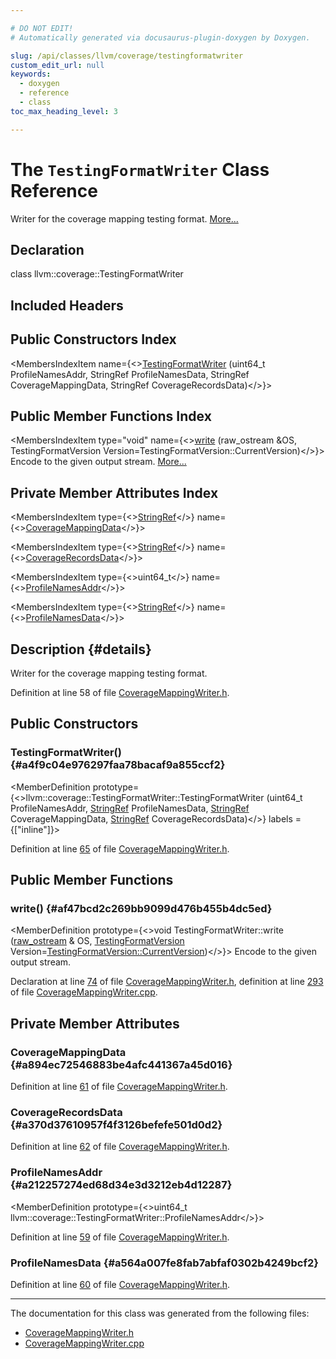 ```yaml
---

# DO NOT EDIT!
# Automatically generated via docusaurus-plugin-doxygen by Doxygen.

slug: /api/classes/llvm/coverage/testingformatwriter
custom_edit_url: null
keywords:
  - doxygen
  - reference
  - class
toc_max_heading_level: 3

---
```





# The `TestingFormatWriter` Class Reference

<DoxygenPage pluginConfig={pluginConfig}>

Writer for the coverage mapping testing format. <a href="#details">More...</a>

## Declaration

<CodeBlock>class llvm::coverage::TestingFormatWriter</CodeBlock>

## Included Headers

<IncludesList>
<IncludesListItem
  filePath="llvm/ProfileData/Coverage/CoverageMappingWriter.h"
  permalink="/docs/api/files/include/include/llvm/include/llvm/profiledata/include/llvm/profiledata/coverage/coveragemappingwriter-h"
  isLocal="true" />
</IncludesList>

## Public Constructors Index

<MembersIndex>

<MembersIndexItem
  name={<><a href="#a4f9c04e976297faa78bacaf9a855ccf2">TestingFormatWriter</a> (uint64&#95;t ProfileNamesAddr, StringRef ProfileNamesData, StringRef CoverageMappingData, StringRef CoverageRecordsData)</>}>
</MembersIndexItem>

</MembersIndex>

## Public Member Functions Index

<MembersIndex>

<MembersIndexItem
  type="void"
  name={<><a href="#af47bcd2c269bb9099d476b455b4dc5ed">write</a> (raw&#95;ostream &amp;OS, TestingFormatVersion Version=TestingFormatVersion::CurrentVersion)</>}>
Encode to the given output stream. <a href="#af47bcd2c269bb9099d476b455b4dc5ed">More...</a>
</MembersIndexItem>

</MembersIndex>

## Private Member Attributes Index

<MembersIndex>

<MembersIndexItem
  type={<><a href="/docs/api/classes/llvm/stringref">StringRef</a></>}
  name={<><a href="#a894ec72546883be4afc441367a45d016">CoverageMappingData</a></>}>
</MembersIndexItem>

<MembersIndexItem
  type={<><a href="/docs/api/classes/llvm/stringref">StringRef</a></>}
  name={<><a href="#a370d37610957f4f3126befefe501d0d2">CoverageRecordsData</a></>}>
</MembersIndexItem>

<MembersIndexItem
  type={<>uint64&#95;t</>}
  name={<><a href="#a212257274ed68d34e3d3212eb4d12287">ProfileNamesAddr</a></>}>
</MembersIndexItem>

<MembersIndexItem
  type={<><a href="/docs/api/classes/llvm/stringref">StringRef</a></>}
  name={<><a href="#a564a007fe8fab7abfaf0302b4249bcf2">ProfileNamesData</a></>}>
</MembersIndexItem>

</MembersIndex>

## Description {#details}

Writer for the coverage mapping testing format.

Definition at line 58 of file <a href="/docs/api/files/include/include/llvm/include/llvm/profiledata/include/llvm/profiledata/coverage/coveragemappingwriter-h">CoverageMappingWriter.h</a>.

<SectionDefinition>

## Public Constructors

### TestingFormatWriter() {#a4f9c04e976297faa78bacaf9a855ccf2}

<MemberDefinition
  prototype={<>llvm::coverage::TestingFormatWriter::TestingFormatWriter (uint64&#95;t ProfileNamesAddr, <a href="/docs/api/classes/llvm/stringref">StringRef</a> ProfileNamesData, <a href="/docs/api/classes/llvm/stringref">StringRef</a> CoverageMappingData, <a href="/docs/api/classes/llvm/stringref">StringRef</a> CoverageRecordsData)</>}
  labels = {["inline"]}>

Definition at line <a href="/docs/api/files/include/include/llvm/include/llvm/profiledata/include/llvm/profiledata/coverage/coveragemappingwriter-h/#l00065">65</a> of file <a href="/docs/api/files/include/include/llvm/include/llvm/profiledata/include/llvm/profiledata/coverage/coveragemappingwriter-h">CoverageMappingWriter.h</a>.
</MemberDefinition>

</SectionDefinition>

<SectionDefinition>

## Public Member Functions

### write() {#af47bcd2c269bb9099d476b455b4dc5ed}

<MemberDefinition
  prototype={<>void TestingFormatWriter::write (<a href="/docs/api/classes/llvm/raw-ostream">raw&#95;ostream</a> &amp; OS, <a href="/docs/api/namespaces/llvm/coverage/#ae88b8cd71fdeef9c1e879fc719532b60">TestingFormatVersion</a> Version=<a href="/docs/api/namespaces/llvm/coverage/#ae88b8cd71fdeef9c1e879fc719532b60a13ca3946f98cf47f0682df964fe63fd5">TestingFormatVersion::CurrentVersion</a>)</>}>
Encode to the given output stream.

Declaration at line <a href="/docs/api/files/include/include/llvm/include/llvm/profiledata/include/llvm/profiledata/coverage/coveragemappingwriter-h/#l00074">74</a> of file <a href="/docs/api/files/include/include/llvm/include/llvm/profiledata/include/llvm/profiledata/coverage/coveragemappingwriter-h">CoverageMappingWriter.h</a>, definition at line <a href="/docs/api/files/lib/lib/profiledata/lib/profiledata/coverage/coveragemappingwriter-cpp/#l00293">293</a> of file <a href="/docs/api/files/lib/lib/profiledata/lib/profiledata/coverage/coveragemappingwriter-cpp">CoverageMappingWriter.cpp</a>.
</MemberDefinition>

</SectionDefinition>

<SectionDefinition>

## Private Member Attributes

### CoverageMappingData {#a894ec72546883be4afc441367a45d016}

<MemberDefinition
  prototype="StringRef llvm::coverage::TestingFormatWriter::CoverageMappingData">

Definition at line <a href="/docs/api/files/include/include/llvm/include/llvm/profiledata/include/llvm/profiledata/coverage/coveragemappingwriter-h/#l00061">61</a> of file <a href="/docs/api/files/include/include/llvm/include/llvm/profiledata/include/llvm/profiledata/coverage/coveragemappingwriter-h">CoverageMappingWriter.h</a>.
</MemberDefinition>

### CoverageRecordsData {#a370d37610957f4f3126befefe501d0d2}

<MemberDefinition
  prototype="StringRef llvm::coverage::TestingFormatWriter::CoverageRecordsData">

Definition at line <a href="/docs/api/files/include/include/llvm/include/llvm/profiledata/include/llvm/profiledata/coverage/coveragemappingwriter-h/#l00062">62</a> of file <a href="/docs/api/files/include/include/llvm/include/llvm/profiledata/include/llvm/profiledata/coverage/coveragemappingwriter-h">CoverageMappingWriter.h</a>.
</MemberDefinition>

### ProfileNamesAddr {#a212257274ed68d34e3d3212eb4d12287}

<MemberDefinition
  prototype={<>uint64&#95;t llvm::coverage::TestingFormatWriter::ProfileNamesAddr</>}>

Definition at line <a href="/docs/api/files/include/include/llvm/include/llvm/profiledata/include/llvm/profiledata/coverage/coveragemappingwriter-h/#l00059">59</a> of file <a href="/docs/api/files/include/include/llvm/include/llvm/profiledata/include/llvm/profiledata/coverage/coveragemappingwriter-h">CoverageMappingWriter.h</a>.
</MemberDefinition>

### ProfileNamesData {#a564a007fe8fab7abfaf0302b4249bcf2}

<MemberDefinition
  prototype="StringRef llvm::coverage::TestingFormatWriter::ProfileNamesData">

Definition at line <a href="/docs/api/files/include/include/llvm/include/llvm/profiledata/include/llvm/profiledata/coverage/coveragemappingwriter-h/#l00060">60</a> of file <a href="/docs/api/files/include/include/llvm/include/llvm/profiledata/include/llvm/profiledata/coverage/coveragemappingwriter-h">CoverageMappingWriter.h</a>.
</MemberDefinition>

</SectionDefinition>

<hr/>

The documentation for this class was generated from the following files:

<ul>
<li><a href="/docs/api/files/include/include/llvm/include/llvm/profiledata/include/llvm/profiledata/coverage/coveragemappingwriter-h">CoverageMappingWriter.h</a></li>
<li><a href="/docs/api/files/lib/lib/profiledata/lib/profiledata/coverage/coveragemappingwriter-cpp">CoverageMappingWriter.cpp</a></li>
</ul>

</DoxygenPage>
